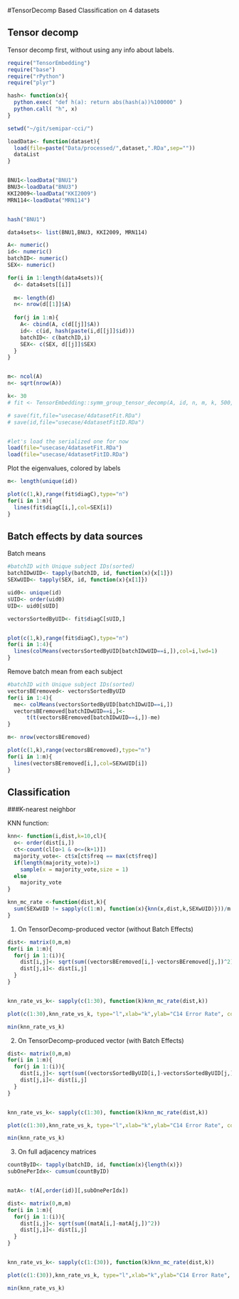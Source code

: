 #TensorDecomp Based Classification on 4 datasets



## Tensor decomp

Tensor decomp first, without using any info about labels.

```r
require("TensorEmbedding")
require("base")
require("rPython")
require("plyr")

hash<- function(x){
  python.exec( "def h(a): return abs(hash(a))%100000" )
  python.call( "h", x)
}

setwd("~/git/semipar-cci/")

loadData<- function(dataset){
  load(file=paste("Data/processed/",dataset,".RDa",sep=""))
  dataList
}


BNU1<-loadData("BNU1")
BNU3<-loadData("BNU3")
KKI2009<-loadData("KKI2009")
MRN114<-loadData("MRN114")


hash("BNU1")

data4sets<- list(BNU1,BNU3, KKI2009, MRN114)

A<- numeric()
id<- numeric()
batchID<- numeric()
SEX<- numeric()

for(i in 1:length(data4sets)){
  d<- data4sets[[i]]
  
  m<- length(d)
  n<- nrow(d[[1]]$A)
  
  for(j in 1:m){
    A<- cbind(A, c(d[[j]]$A))
    id<- c(id, hash(paste(i,d[[j]]$id)))
    batchID<- c(batchID,i) 
    SEX<- c(SEX, d[[j]]$SEX)
  }
}


m<- ncol(A)
n<- sqrt(nrow(A))

k<- 30
# fit <- TensorEmbedding::symm_group_tensor_decomp(A, id, n, m, k, 500, 1E-5, 1E-5)

# save(fit,file="usecase/4datasetFit.RDa")
# save(id,file="usecase/4datasetFitID.RDa")


#let's load the serialized one for now
load(file="usecase/4datasetFit.RDa")
load(file="usecase/4datasetFitID.RDa")

```


Plot the eigenvalues, colored by labels
```r

m<- length(unique(id))

plot(c(1,k),range(fit$diagC),type="n")
for(i in 1:m){
  lines(fit$diagC[i,],col=SEX[i])
}
```

## Batch effects by data sources

Batch means
```r

#batchID with Unique subject IDs(sorted)
batchIDwUID<- tapply(batchID, id, function(x){x[1]})
SEXwUID<- tapply(SEX, id, function(x){x[1]})

uid0<- unique(id)
sUID<- order(uid0)
UID<- uid0[sUID]

vectorsSortedByUID<- fit$diagC[sUID,]


plot(c(1,k),range(fit$diagC),type="n")
for(i in 1:4){
  lines(colMeans(vectorsSortedByUID[batchIDwUID==i,]),col=i,lwd=1)
}
```

Remove batch mean from each subject

```r

#batchID with Unique subject IDs(sorted)
vectorsBEremoved<- vectorsSortedByUID
for(i in 1:4){
  me<- colMeans(vectorsSortedByUID[batchIDwUID==i,])
  vectorsBEremoved[batchIDwUID==i,]<-
      t(t(vectorsBEremoved[batchIDwUID==i,])-me)
}

m<- nrow(vectorsBEremoved)

plot(c(1,k),range(vectorsBEremoved),type="n")
for(i in 1:m){
  lines(vectorsBEremoved[i,],col=SEXwUID[i])
}


```


## Classification


###K-nearest neighbor


KNN function:

```R

knn<- function(i,dist,k=10,cl){
  o<- order(dist[i,])
  ct<-count(cl[o>1 & o<=(k+1)])
  majority_vote<- ct$x[ct$freq == max(ct$freq)] 
  if(length(majority_vote)>1)
    sample(x = majority_vote,size = 1)
  else
    majority_vote
}

knn_mc_rate <-function(dist,k){
  sum(SEXwUID != sapply(c(1:m), function(x){knn(x,dist,k,SEXwUID)}))/m
}


```



1. On TensorDecomp-produced vector (without Batch Effects)

```R


dist<- matrix(0,m,m)
for(i in 1:m){
  for(j in 1:(i)){
    dist[i,j]<- sqrt(sum((vectorsBEremoved[i,]-vectorsBEremoved[j,])^2))
    dist[j,i]<- dist[i,j]
  }
}


knn_rate_vs_k<- sapply(c(1:30), function(k)knn_mc_rate(dist,k))

plot(c(1:30),knn_rate_vs_k, type="l",xlab="k",ylab="C14 Error Rate", col="red")

min(knn_rate_vs_k)

```


2. On TensorDecomp-produced vector (with Batch Effects)

```R


dist<- matrix(0,m,m)
for(i in 1:m){
  for(j in 1:(i)){
    dist[i,j]<- sqrt(sum((vectorsSortedByUID[i,]-vectorsSortedByUID[j,])^2))
    dist[j,i]<- dist[i,j]
  }
}


knn_rate_vs_k<- sapply(c(1:30), function(k)knn_mc_rate(dist,k))

plot(c(1:30),knn_rate_vs_k, type="l",xlab="k",ylab="C14 Error Rate", col="red")

min(knn_rate_vs_k)

```


3. On full adjacency matrices

```R

countByID<- tapply(batchID, id, function(x){length(x)})
subOnePerIdx<- cumsum(countByID)


matA<- t(A[,order(id)][,subOnePerIdx])

dist<- matrix(0,m,m)
for(i in 1:m){
  for(j in 1:(i)){
    dist[i,j]<- sqrt(sum((matA[i,]-matA[j,])^2))
    dist[j,i]<- dist[i,j]
  }
}


knn_rate_vs_k<- sapply(c(1:(30)), function(k)knn_mc_rate(dist,k))

plot(c(1:(30)),knn_rate_vs_k, type="l",xlab="k",ylab="C14 Error Rate", col="red")

min(knn_rate_vs_k)

```
